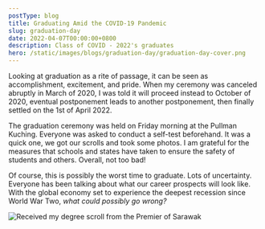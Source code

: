 ```yaml
---
postType: blog
title: Graduating Amid the COVID-19 Pandemic
slug: graduation-day
date: 2022-04-07T00:00:00+0800
description: Class of COVID - 2022's graduates
hero: /static/images/blogs/graduation-day/graduation-day-cover.png
---
```


Looking at graduation as a rite of passage, it can be seen as accomplishment, excitement, and pride. When my ceremony was canceled abruptly in March of 2020, I was told it will proceed instead to October of 2020, eventual postponement leads to another postponement, then finally settled on the 1st of April 2022.

The graduation ceremony was held on Friday morning at the Pullman Kuching. Everyone was asked to conduct a self-test beforehand. It was a quick one, we got our scrolls and took some photos. I am grateful for the measures that schools and states have taken to ensure the safety of students and others. Overall, not too bad!

Of course, this is possibly the worst time to graduate. Lots of uncertainty. Everyone has been talking about what our career prospects will look like. With the global economy set to experience the deepest recession since World War Two, _what could possibly go wrong?_

![Received my degree scroll from the Premier of Sarawak](/static/images/blogs/graduation-day/graduation-day-1.png)
